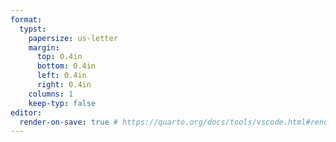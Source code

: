 ```yaml
---
format:
  typst:
    papersize: us-letter
    margin:
      top: 0.4in
      bottom: 0.4in
      left: 0.4in
      right: 0.4in
    columns: 1
    keep-typ: false
editor:
  render-on-save: true # https://quarto.org/docs/tools/vscode.html#render-on-save
---
```


```{=typst}
#let style_institution(institution) = {
  set text(weight: "bold", fill: rgb("#26428b"))
  institution
}

#let style_role(role) = {
  set text(style: "italic")
  role
}

#let style_dates(dates) = {
  set text(style: "italic")
  dates
}


#let job_entry(institution, role, dates) = {
  let inst = style_institution(institution)
  let rol = style_role(role)
  let dats = style_dates(dates)

  grid(columns: (1.5fr, 0.5fr), align(left)[#inst — #rol], align(right)[#dats])
}

#show heading.where(
  level: 1
): it => block(width: 100%)[
  #set align(center)
  #set text(size: 22pt, font: "Oswald", weight: "regular")
  #smallcaps(it.body)
]

#show heading.where(
  level: 2
): it => block(width: 100%)[
  #set pad(bottom: 1pt)
  #set text(font: "Oswald", weight: "regular")
  #it.body
]

#set page(numbering: none)
#set par(leading: 0.8em, justify: false)
#set text(font:"Source Code Pro", size: 10pt)

#pad(bottom: 2pt)[= ANDREW DINHOBL]

#align(center)[#text(fill: gray, size: 0.8em)[#link("adinhobl.github.io") | #link("https://www.linkedin.com/in/andrew-dinhobl") | #link("https://github.com/adinhobl")]]

#line(length: 100%, stroke: (thickness: 0.25pt, paint: gray))

== EXPERIENCE
// try to phrase like this: "Accomplished X by implementing Y which led to Z" - show what you did, how you did it, and what it lead to
// Example: "Reduced object rendering time by 75% by implementing distributed caching, leading to a 10% reduction in log-in time"

#job_entry("ASAPP, Inc.", "Research Engineer", "May 2022 - Present")
- LLM Post-training, data curation, synthetic data, learning from feedback
- Work with production engineers to incorporate ideas into flagship agentic product
- Wrote Simulation environment for LLM testing and evaluation on real-world tasks
- Created multi-task evaluation package which reduced product iteration times from months to weeks
- Deploying model inference services to accelerate PoCs and new feature timelines
- ML Systems for UI Automation

#job_entry("Citrine Informatics", "Data & AI Research Engineer", "May 2021 - Aug. 2021")
- Created a software package to preprocess and featurize time-series data, train ML models, then perform statistical tests to identify useful trends and features. 
- Presented performance on multiple datasets. Created demos, documentation, and unit tests.

#job_entry("Imubit, Inc.", "Technical Implementation Engineer", "Aug. 2019 - May 2021")
- Designed, evaluated, and deployed deep reinforcement learning models for closed-loop process control and asset optimization. 
- Prioritized R&D efforts in Product, tracked model test cases, established operational metrics, and scoped features for the on-prem application across several client sites.
- Pipelined historical and real-time client data (time-series and signals) from multiple sources. Incorporated domain expertise into data processing and modeling.
- Worked directly with largest client to acheive operational excellence and deliver new features and projects.

#job_entry("Evonik Corporation", "Process Engineer", "July 2016 - Aug. 2019")
- Developed complex processes on large (\~\$2-500 million), international capital projects.
- Iteratively improved processes for business value; engineering design integrity, project management.


== SKILLS

Python, PyTorch, Huggingface, vLLM/TGI, AWS, LLM APIs, Docker, Quantization, Pandas, Jupyter, Scikit-learn, Ray/RLlib, Julia, Git, Linux, CUDA, Kubernetes, C, OpenMP, MPI


== EDUCATION

#job_entry("Georgia Institute of Technology", "M.S. Computer Science", "Aug. 2019 - May 2022")
- Autoencoders for Drug Discovery with SMILES, Neural Networks on Point-Cloud data, Multi-Agent Simulations with RLlib; ML, DL, RL, HPC

#job_entry("The University of Texas", "B.S. Chemical Engineering", "Aug. 2012 - May 2016")
- Applied polymer chemistry to nano-patterning applications with 3 publications.

```

